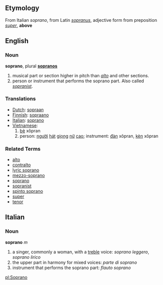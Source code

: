 ==Etymology==
From Italian ''soprano'', from Latin ''[[sopranus]]'', adjective form from preposition ''[[super#Latin|super]]'', '''above'''

==English==

===Noun===
'''soprano''', plural '''[[sopranos]]'''

#musical part or section higher in pitch than ''[[alto]]'' and other sections.
#person or instrument that performs the soprano part. Also called ''[[sopranist]]''.

===Translations===
*[[Dutch]]: [[sopraan]]
*[[Finnish]]: [[sopraano]]
*[[Italian]]: [[soprano]]
*[[Vietnamese]]:
*#[[bè]] xôpran
*#person: [[người]] [[hát]] [[giọng]] [[nữ]] [[cao]]; instrument: [[đàn]] xôpran, [[kèn]] xôpran

===Related Terms===
*[[alto]]
*[[contralto]]
*[[lyric soprano]]
*[[mezzo-soprano]]
*[[soprano]]
*[[sopranist]]
*[[spinto soprano]]
*[[super]]
*[[tenor]]

==Italian==

===Noun===
'''soprano''' ''m''

#a singer, commonly a woman, with a [[treble]] voice: ''soprano leggero'', ''soprano lirico''
#the upper part in harmony for mixed voices: ''parte di soprano''
#instrument that performs the soprano part: ''flauto soprano''

[[pl:Soprano]]